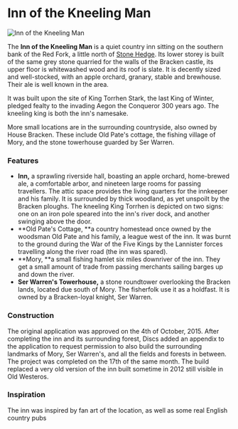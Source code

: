 

# Inn of the Kneeling Man

<Image
  src="https://cdn.sanity.io/images/1as7cn02/production/8a32b082e210e96c7fd51333375c9912c3c04ae8-1920x1017.jpg?w=976&h=350&fit=crop&crop=center&auto=format"
  alt="Inn of the Kneeling Man"
  width={976}
  height={350}
/>

<ProjectDetails
  floatRight
  region="Riverlands"
  house="House Bracken"
  type="Miscellaneous"
  status="Completed"
  warp="/warp innofthekneelingman"
  projectLead="Discs"
  dateStarted="October 5, 2015"
  dateCompleted="October 5, 2015"
/>

The **Inn of the Kneeling Man** is a quiet country inn sitting on the southern bank of the Red Fork, a little north of [Stone Hedge](https://westeroscraft.com/wiki/riverlands/stone-hedge). Its lower storey is built of the same grey stone quarried for the walls of the Bracken castle, its upper floor is whitewashed wood and its roof is slate. It is decently sized and well-stocked, with an apple orchard, granary, stable and brewhouse. Their ale is well known in the area.

It was built upon the site of King Torrhen Stark, the last King of Winter, pledged fealty to the invading Aegon the Conqueror 300 years ago. The kneeling king is both the inn's namesake.

More small locations are in the surrounding countryside, also owned by House Bracken. These include Old Pate's cottage, the fishing village of Mory, and the stone towerhouse guarded by Ser Warren.

### Features

- **Inn,** a sprawling riverside hall, boasting an apple orchard, home-brewed ale, a comfortable arbor, and nineteen large rooms for passing travellers. The attic space provides the living quarters for the innkeeper and his family. It is surrounded by thick woodland, as yet unspoilt by the Bracken ploughs. The kneeling King Torrhen is depicted on two signs: one on an iron pole speared into the inn's river dock, and another swinging above the door.
- **Old Pate's Cottage, **a country homestead once owned by the woodsman Old Pate and his family, a league west of the inn. It was burnt to the ground during the War of the Five Kings by the Lannister forces travelling along the river road (the inn was spared).
- **Mory, **a small fishing hamlet six miles downriver of the inn. They get a small amount of trade from passing merchants sailing barges up and down the river.
- **Ser Warren's Towerhouse,** a stone roundtower overlooking the Bracken lands, located due south of Mory. The fisherfolk use it as a holdfast. It is owned by a Bracken-loyal knight, Ser Warren.

### Construction

The original application was approved on the 4th of October, 2015. After completing the inn and its surrounding forest, Discs added an appendix to the application to request permission to also build the surrounding landmarks of Mory, Ser Warren's, and all the fields and forests in between. The project was completed on the 17th of the same month. The build replaced a very old version of the inn built sometime in 2012 still visible in Old Westeros.

### Inspiration

The inn was inspired by fan art of the location, as well as some real English country pubs
